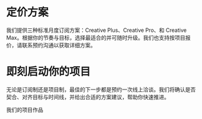 
# 定价方案

我们提供三种标准月度订阅方案：Creative Plus、Creative Pro、和 Creative Max。根据你的节奏与目标，选择最适合的并可随时升级。我们也支持按项目报价，请联系预约沟通以获取详细方案。

<PricingPlans />

# 即刻启动你的项目

无论是订阅制还是项目制，最佳的下一步都是预约一次线上洽谈。我们将确认是否契合、对齐目标与时间线，并给出合适的方案建议，帮助你快速推进。

<WithFrame className="my-6">
  <CalendarBooker />
</WithFrame>

<CTAButton href="/work">我们的项目作品</CTAButton>
